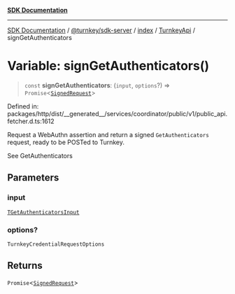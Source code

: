 [**SDK Documentation**](../../../../../../README.mdx)

***

[SDK Documentation](../../../../../../packages.mdx) / [@turnkey/sdk-server](../../../../README.mdx) / [index](../../../README.mdx) / [TurnkeyApi](../README.mdx) / signGetAuthenticators

# Variable: signGetAuthenticators()

> `const` **signGetAuthenticators**: (`input`, `options`?) => `Promise`\<[`SignedRequest`](../../../../../http/index/type-aliases/SignedRequest.mdx)\>

Defined in: packages/http/dist/\_\_generated\_\_/services/coordinator/public/v1/public\_api.fetcher.d.ts:1612

Request a WebAuthn assertion and return a signed `GetAuthenticators` request, ready to be POSTed to Turnkey.

See GetAuthenticators

## Parameters

### input

[`TGetAuthenticatorsInput`](../type-aliases/TGetAuthenticatorsInput.mdx)

### options?

`TurnkeyCredentialRequestOptions`

## Returns

`Promise`\<[`SignedRequest`](../../../../../http/index/type-aliases/SignedRequest.mdx)\>
